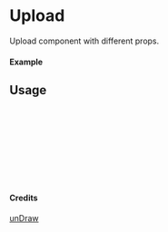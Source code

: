 
<Meta of={Upload} title="unDraw/Upload" />

# Upload

Upload component with different props.

#### Example

<Canvas of={Upload.Primary} />

## Usage

```ts
import { Upload } from "yadl-ui";

const Example = () => {
  return (
      <Upload />
  );
};

export default Example;
```

#### Credits
[unDraw](https://undraw.co/illustrations)

